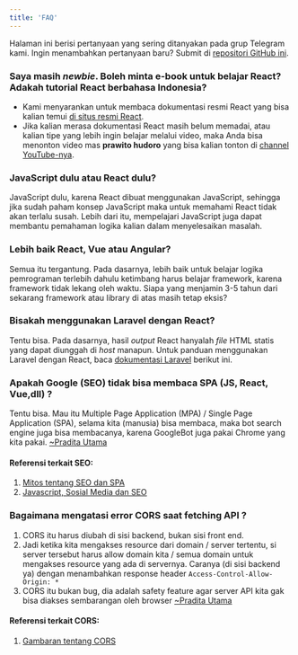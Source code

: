 ```yaml
---
title: 'FAQ'
---
```


Halaman ini berisi pertanyaan yang sering ditanyakan pada grup Telegram kami. Ingin menambahkan pertanyaan baru? Submit di [repositori GitHub ini](https://github.com/reactjs-id/reactjs.id).

### Saya masih _newbie_. Boleh minta e-book untuk belajar React? Adakah tutorial React berbahasa Indonesia?

- Kami menyarankan untuk membaca dokumentasi resmi React yang bisa kalian temui [di situs resmi React](https://reactjs.org/).
- Jika kalian merasa dokumentasi React masih belum memadai, atau kalian tipe yang lebih ingin belajar melalui video, maka Anda bisa menonton video mas **prawito hudoro** yang bisa kalian tonton di [channel YouTube-nya](https://www.youtube.com/watch?v=5kHyviqjhCk&list=PLU4DS8KR-LJ03qEsHn9zV4qdhcWtusBqb).

### JavaScript dulu atau React dulu?

JavaScript dulu, karena React dibuat menggunakan JavaScript, sehingga jika sudah paham konsep JavaScript maka untuk memahami React tidak akan terlalu susah. Lebih dari itu, mempelajari JavaScript juga dapat membantu pemahaman logika kalian dalam menyelesaikan masalah.

### Lebih baik React, Vue atau Angular?

Semua itu tergantung. Pada dasarnya, lebih baik untuk belajar logika pemrograman terlebih dahulu ketimbang harus belajar framework, karena framework tidak lekang oleh waktu. Siapa yang menjamin 3-5 tahun dari sekarang framework atau library di atas masih tetap eksis?

### Bisakah menggunakan Laravel dengan React?

Tentu bisa. Pada dasarnya, hasil _output_ React hanyalah _file_ HTML statis yang dapat diunggah di _host_ manapun. Untuk panduan menggunakan Laravel dengan React, baca [dokumentasi Laravel](https://laravel.com/docs/6.x/frontend#using-react) berikut ini.

### Apakah Google (SEO) tidak bisa membaca SPA (JS, React, Vue,dll) ?

Tentu bisa. Mau itu Multiple Page Application (MPA) / Single Page Application (SPA), selama kita (manusia) bisa membaca,
maka bot search engine juga bisa membacanya, karena GoogleBot juga pakai Chrome yang kita pakai. [~Pradita Utama](https://t.me/react_id/79365)

#### Referensi terkait SEO:

1. [Mitos tentang SEO dan SPA](https://t.me/react_id/77390)
2. [Javascript, Sosial Media dan SEO](https://medium.com/@pradita.utama/javascript-sosial-media-dan-seo-d9c4940e60fd)

### Bagaimana mengatasi error CORS saat fetching API ?

1. CORS itu harus diubah di sisi backend, bukan sisi front end.
2. Jadi ketika kita mengakses resource dari domain / server tertentu, si server tersebut harus allow domain kita / semua domain untuk mengakses resource yang ada di servernya. Caranya (di sisi backend ya) dengan menambahkan response header `Access-Control-Allow-Origin: * `
3. CORS itu bukan bug, dia adalah safety feature agar server API kita gak bisa diakses sembarangan oleh browser
   [~Pradita Utama](https://t.me/react_id/55955)

#### Referensi terkait CORS:

1. [Gambaran tentang CORS](https://twitter.com/b0rk/status/1162392625057583104?s=19)
